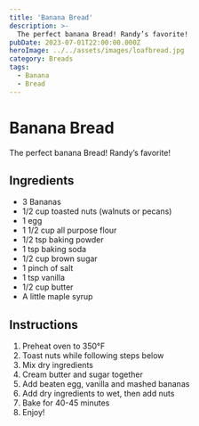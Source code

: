 ```yaml
---
title: 'Banana Bread'
description: >-
  The perfect banana Bread! Randy’s favorite!
pubDate: 2023-07-01T22:00:00.000Z
heroImage: ../../assets/images/loafbread.jpg
category: Breads
tags:
  - Banana
  - Bread
---
```


# Banana Bread

The perfect banana Bread! Randy’s favorite!

## Ingredients

- 3 Bananas
- 1/2 cup toasted nuts (walnuts or pecans)
- 1 egg
- 1 1/2 cup all purpose flour
- 1/2 tsp baking powder
- 1 tsp baking soda
- 1/2 cup brown sugar
- 1 pinch of salt
- 1 tsp vanilla
- 1/2 cup butter
- A little maple syrup


## Instructions

1. Preheat oven to 350°F
2. Toast nuts while following steps below
3. Mix dry ingredients
4. Cream butter and sugar together
5. Add beaten egg, vanilla and mashed bananas
6. Add dry ingredients to wet, then add nuts
7. Bake for 40-45 minutes
8. Enjoy!
